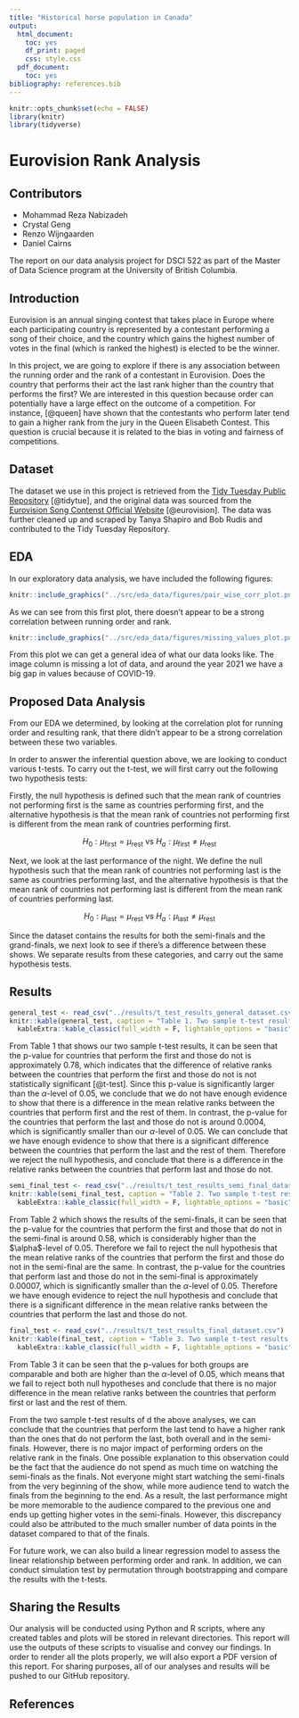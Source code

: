 ```yaml
---
title: "Historical horse population in Canada"
output:
  html_document:
    toc: yes
    df_print: paged
    css: style.css
  pdf_document:
    toc: yes
bibliography: references.bib
---
```


```r
knitr::opts_chunk$set(echo = FALSE)
library(knitr)
library(tidyverse)
```

# Eurovision Rank Analysis

## Contributors

-   Mohammad Reza Nabizadeh
-   Crystal Geng
-   Renzo Wijngaarden
-   Daniel Cairns

The report on our data analysis project for DSCI 522 as part of the Master of Data Science program at the University of British Columbia.

## Introduction

Eurovision is an annual singing contest that takes place in Europe where each participating country is represented by a contestant performing a song of their choice, and the country which gains the highest number of votes in the final (which is ranked the highest) is elected to be the winner.

In this project, we are going to explore if there is any association between the running order and the rank of a contestant in Eurovision. Does the country that performs their act the last rank higher than the country that performs the first? We are interested in this question because order can potentially have a large effect on the outcome of a competition. For instance, [@queen] have shown that the contestants who perform later tend to gain a higher rank from the jury in the Queen Elisabeth Contest. This question is crucial because it is related to the bias in voting and fairness of competitions.

## Dataset

The dataset we use in this project is retrieved from the [Tidy Tuesday Public Repository](https://github.com/rfordatascience/tidytuesday/tree/master/data/2022/2022-05-17) [@tidytue], and the original data was sourced from the [Eurovision Song Contenst Official Website](https://eurovision.tv/) [@eurovision]. The data was further cleaned up and scraped by Tanya Shapiro and Bob Rudis and contributed to the Tidy Tuesday Repository.

## EDA

In our exploratory data analysis, we have included the following figures:

```r
knitr::include_graphics("../src/eda_data/figures/pair_wise_corr_plot.png")
```


As we can see from this first plot, there doesn't appear to be a strong correlation between running order and rank.


```r
knitr::include_graphics("../src/eda_data/figures/missing_values_plot.png")
```

From this plot we can get a general idea of what our data looks like. The image column is missing a lot of data, and around the year 2021 we have a big gap in values because of COVID-19.

## Proposed Data Analysis

From our EDA we determined, by looking at the correlation plot for running order and resulting rank, that there didn't appear to be a strong correlation between these two variables.

In order to answer the inferential question above, we are looking to conduct various t-tests. To carry out the t-test, we will first carry out the following two hypothesis tests:

Firstly, the null hypothesis is defined such that the mean rank of countries not performing first is the same as countries performing first, and the alternative hypothesis is that the mean rank of countries not performing first is different from the mean rank of countries performing first.

$$
H_0 : \mu_\text{first} = \mu_\text{rest} \text{ vs } H_a : \mu_\text{first} \neq \mu_\text{rest}
$$

Next, we look at the last performance of the night. We define the null hypothesis such that the mean rank of countries not performing last is the same as countries performing last, and the alternative hypothesis is that the mean rank of countries not performing last is different from the mean rank of countries performing last.

$$
H_0 : \mu_\text{last} = \mu_\text{rest} \text{ vs } H_a : \mu_\text{last} \neq \mu_\text{rest}
$$

Since the dataset contains the results for both the semi-finals and the grand-finals, we next look to see if there's a difference between these shows. We separate results from these categories, and carry out the same hypothesis tests.

## Results

```r
general_test <- read_csv("../results/t_test_results_general_dataset.csv")
knitr::kable(general_test, caption = "Table 1. Two sample t-test results for countries that perform first and last vs. the rest of the countries overall") |>
  kableExtra::kable_classic(full_width = F, lightable_options = "basic", html_font = "Cambria")

```

From Table 1 that shows our two sample t-test results, it can be seen that the p-value for countries that perform the first and those do not is approximately 0.78, which indicates that the difference of relative ranks between the countries that perform the first and those do not is not statistically significant [@t-test]. Since this p-value is significantly larger than the $\alpha$-level of 0.05, we conclude that we do not have enough evidence to show that there is a difference in the mean relative ranks between the countries that perform first and the rest of them. In contrast, the p-value for the countries that perform the last and those do not is around 0.0004, which is significantly smaller than our $\alpha$-level of 0.05. We can conclude that we have enough evidence to show that there is a significant difference between the countries that perform the last and the rest of them. Therefore we reject the null hypothesis, and conclude that there is a difference in the relative ranks between the countries that perform last and those do not.

```r
semi_final_test <- read_csv("../results/t_test_results_semi_final_dataset.csv")
knitr::kable(semi_final_test, caption = "Table 2. Two sample t-test results for countries that perform first and last vs. the rest of the countries in the semi-final") |>
  kableExtra::kable_classic(full_width = F, lightable_options = "basic", html_font = "Cambria")

```

From Table 2 which shows the results of the semi-finals, it can be seen that the p-value for the countries that perform the first and those that do not in the semi-final is around 0.58, which is considerably higher than the \$\\alpha\$-level of 0.05. Therefore we fail to reject the null hypothesis that the mean relative ranks of the countries that perform the first and those do not in the semi-final are the same. In contrast, the p-value for the countries that perform last and those do not in the semi-final is approximately 0.00007, which is significantly smaller than the $\alpha$-level of 0.05. Therefore we have enough evidence to reject the null hypothesis and conclude that there is a significant difference in the mean relative ranks between the countries that perform the last and those do not.

```r
final_test <- read_csv("../results/t_test_results_final_dataset.csv")
knitr::kable(final_test, caption = "Table 3. Two sample t-test results for countries that perform first and last vs. the rest of the countries in the final") |>
  kableExtra::kable_classic(full_width = F, lightable_options = "basic", html_font = "Cambria")

```

From Table 3 it can be seen that the p-values for both groups are comparable and both are higher than the $\alpha$-level of 0.05, which means that we fail to reject both null hypotheses and conclude that there is no major difference in the mean relative ranks between the countries that perform first or last and the rest of them.

From the two sample t-test results of d the above analyses, we can conclude that the countries that perform the last tend to have a higher rank than the ones that do not perform the last, both overall and in the semi-finals. However, there is no major impact of performing orders on the relative rank in the finals. One possible explanation to this observation could be the fact that the audience do not spend as much time on watching the semi-finals as the finals. Not everyone might start watching the semi-finals from the very beginning of the show, while more audience tend to watch the finals from the beginning to the end. As a result, the last performance might be more memorable to the audience compared to the previous one and ends up getting higher votes in the semi-finals. However, this discrepancy could also be attributed to the much smaller number of data points in the dataset compared to that of the finals.

For future work, we can also build a linear regression model to assess the linear relationship between performing order and rank. In addition, we can conduct simulation test by permutation through bootstrapping and compare the results with the t-tests.

## Sharing the Results

Our analysis will be conducted using Python and R scripts, where any created tables and plots will be stored in relevant directories. This report will use the outputs of these scripts to visualise and convey our findings. In order to render all the plots properly, we will also export a PDF version of this report. For sharing purposes, all of our analyses and results will be pushed to our GitHub repository.

## References
